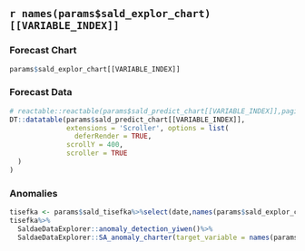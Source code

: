 
## `r names(params$sald_explor_chart)[[VARIABLE_INDEX]]` {.tabset}



###  Forecast Chart

```r
params$sald_explor_chart[[VARIABLE_INDEX]]

```




### Forecast Data

```r
# reactable::reactable(params$sald_predict_chart[[VARIABLE_INDEX]],pagination = FALSE, highlight = TRUE, height = 400)
DT::datatable(params$sald_predict_chart[[VARIABLE_INDEX]],
              extensions = 'Scroller', options = list(
                deferRender = TRUE,
              scrollY = 400,
              scroller = TRUE
  )
)

```

### Anomalies 

```r
tisefka <- params$sald_tisefka%>%select(date,names(params$sald_explor_chart)[VARIABLE_INDEX])
tisefka%>%
  SaldaeDataExplorer::anomaly_detection_yiwen()%>%
  SaldaeDataExplorer::SA_anomaly_charter(target_variable = names(params$sald_explor_chart)[VARIABLE_INDEX])
```
